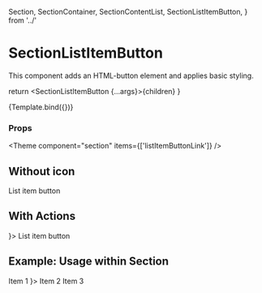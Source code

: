   Section,
  SectionContainer,
  SectionContentList,
  SectionListItemButton,
} from '../'

<Meta
  title="Components/Section/SectionListItemButton"
  component={SectionListItemButton}
/>

# SectionListItemButton

This component adds an HTML-button element and applies basic styling.

  return <SectionListItemButton {...args}>{children}</SectionListItemButton>
}

<Canvas>
  <Story
    name="Default"
    args={{ children: 'List item button', onClick: { control: false } }}
  >
    {Template.bind({})}
  </Story>
</Canvas>

### Props

<ArgsTable story="Default" />



<Theme component="section" items={['listItemButtonLink']} />

## Without icon

<Canvas>
  <Story name="Without icon">
    <SectionListItemButton withIcon={false}>
      List item button
    </SectionListItemButton>
  </Story>
</Canvas>

## With Actions

<Canvas>
  <Story name="With actions">
    <SectionListItemButton actionsArea={
      <ButtonIcon
        icon={IconEditOutlinedFilled}
        variant={ButtonVariant.Transparent}
        tone={Tone.Neutral}
        size={Size.Sm}
      />
    }>
      List item button
    </SectionListItemButton>
  </Story>
</Canvas>


## Example: Usage within Section

<Canvas>
  <Story name="Usage within Section">
    <Section>
      <SectionContainer>
        <SectionContentList>
          <SectionListItemButton>Item 1</SectionListItemButton>
          <SectionListItemButton actionsArea={
              <ButtonIcon
                icon={IconEditOutlinedFilled}
                variant={ButtonVariant.Transparent}
                tone={Tone.Neutral}
                size={Size.Sm}
              />
            }>
              Item 2
            </SectionListItemButton>
          <SectionListItemButton>Item 3</SectionListItemButton>
        </SectionContentList>
      </SectionContainer>
    </Section>
  </Story>
</Canvas>
